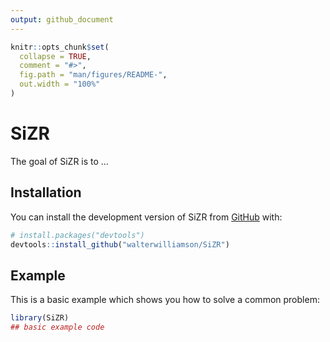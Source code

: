 ```yaml
---
output: github_document
---
```


<!-- README.md is generated from README.Rmd. Please edit that file -->

```r
knitr::opts_chunk$set(
  collapse = TRUE,
  comment = "#>",
  fig.path = "man/figures/README-",
  out.width = "100%"
)
```

# SiZR

<!-- badges: start -->
<!-- badges: end -->

The goal of SiZR is to ...

## Installation

You can install the development version of SiZR from [GitHub](https://github.com/) with:

```r
# install.packages("devtools")
devtools::install_github("walterwilliamson/SiZR")
```

## Example

This is a basic example which shows you how to solve a common problem:

```r
library(SiZR)
## basic example code
```



